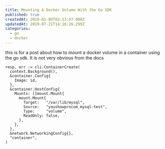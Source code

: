 ```yaml
---
title: Mounting A Docker Volume With the Go SDK
published: true
createdAt: 2019-01-09T02:13:07.000Z
updatedAt: 2019-07-21T14:16:26.299Z
categories:
  - go
  - docker
---
```


this is for a post about how to mount a docker volume in a container using the go sdk. It is not very obvious from the docs

```
resp, err := cli.ContainerCreate(
  context.Background(),
  &container.Config{
    Image: id,
  },
  &container.HostConfig{
    Mounts: []mount.Mount{
      mount.Mount{
        Target:   "/var/lib/mysql",
        Source:   "youshowprocom_mysql-test",
        Type:     "volume",
        ReadOnly: false,
      },
    },
  },
  &network.NetworkingConfig{},
  "container",
)
```
